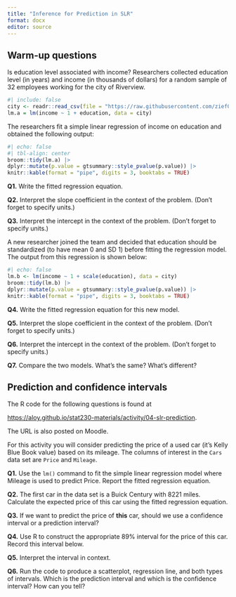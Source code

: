 ```yaml
---
title: "Inference for Prediction in SLR"
format: docx
editor: source
---
```



## Warm-up questions

Is education level associated with income? Researchers collected education level (in years) and income (in thousands of dollars) for a random sample of 32 employees working for the city of Riverview.

```r
#| include: false
city <- readr::read_csv(file = "https://raw.githubusercontent.com/zief0002/modeling/main/data/riverview.csv")
lm.a = lm(income ~ 1 + education, data = city)
```

The researchers fit a simple linear regression of income on education and obtained the following output:

```r
#| echo: false
#| tbl-align: center
broom::tidy(lm.a) |>
dplyr::mutate(p.value = gtsummary::style_pvalue(p.value)) |>
knitr::kable(format = "pipe", digits = 3, booktabs = TRUE)
```

**Q1.** Write the fitted regression equation.

**Q2.** Interpret the slope coefficient in the context of the problem. (Don't forget to specify units.)


**Q3.** Interpret the intercept in the context of the problem. (Don't forget to specify units.)


A new researcher joined the team and decided that education should be standardized (to have mean 0 and SD 1) before fitting the regression model. The output from this regression is shown below:

```r
#| echo: false
lm.b <- lm(income ~ 1 + scale(education), data = city)
broom::tidy(lm.b) |>
dplyr::mutate(p.value = gtsummary::style_pvalue(p.value)) |>
knitr::kable(format = "pipe", digits = 3, booktabs = TRUE)
```

**Q4.** Write the fitted regression equation for this new model.

**Q5.** Interpret the slope coefficient in the context of the problem. (Don't forget to specify units.)

**Q6.** Interpret the intercept in the context of the problem. (Don't forget to specify units.)

**Q7.** Compare the two models. What's the same? What's different?


## Prediction and confidence intervals

::: {.callout-tip}
The R code for the following questions is found at <br>

[https://aloy.github.io/stat230-materials/activity/04-slr-prediction](https://aloy.github.io/stat230-materials/activity/04-slr-prediction).

The URL is also posted on Moodle.
:::

For this activity you will consider predicting the price of a used car (it's Kelly Blue Book value) based on its mileage. The columns of interest in the `Cars` data set are `Price` and `Mileage`.


**Q1.** Use the `lm()` command to fit the simple linear regression
model where Mileage is used to predict Price. Report the fitted regression equation.


**Q2.** The first car in the data set is a Buick Century with 8221
miles. Calculate the expected price of this car using the fitted regression equation. 

**Q3.** If we want to predict the price of **this** car, should we use a confidence interval or a prediction interval?

**Q4.** Use R to construct the appropriate 89% interval for the price of this car. Record this interval below.


**Q5.** Interpret the interval in context.


**Q6.** Run the code to produce a scatterplot, regression line, and both types of intervals. Which is the prediction interval and which is the confidence interval? How can you tell?

